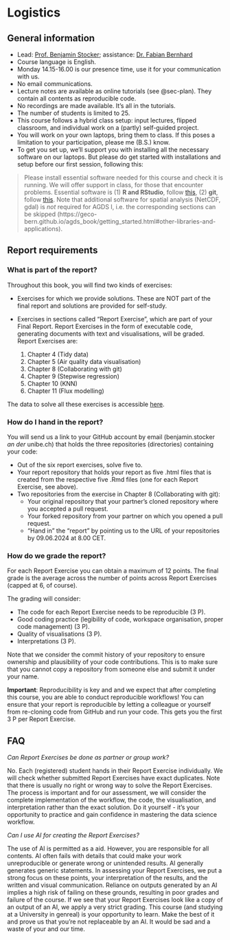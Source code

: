 # Logistics {#sec-logistics}

## General information

- Lead: [Prof. Benjamin Stocker](https://geco-group.org/author/benjamin-stocker/); assistance: [Dr. Fabian Bernhard](https://geco-group.org/author/fabian-bernhard/)
- Course language is English.
- Monday 14.15-16.00 is our presence time, use it for your communication with us.
- No email communications.
- Lecture notes are available as online tutorials (see @sec-plan). They contain all contents as reproducible code.
- No recordings are made available. It’s all in the tutorials.
- The number of students is limited to 25.
- This course follows a hybrid class setup: input lectures, flipped classroom, and individual work on a (partly) self-guided project.
- You will work on your own laptops, bring them to class. If this poses a limitation to your participation, please me (B.S.) know. 
- To get you set up, we’ll support you with installing all the necessary software on our laptops. But please do get started with installations and setup before our first session, following this:

> Please install essential software needed for this course and check it is running. We will offer support in class, for those that encounter problems. Essential software is (1) **R and RStudio**, follow [this](https://geco-bern.github.io/agds_book/getting_started.html#installing-r-and-rstudio), (2) **git**, follow [this](https://geco-bern.github.io/agds_book/getting_started.html#git-1). Note that additional software for spatial analysis (NetCDF, gdal) is *not* required for AGDS I, i.e. the corresponding sections can be skipped (https://geco-bern.github.io/agds_book/getting_started.html#other-libraries-and-applications).

## Report requirements

### What is part of the report?

Throughout this book, you will find two kinds of exercises:

- Exercises for which we provide solutions. These are NOT part of the final report and solutions are provided for self-study.
- Exercises in sections called “Report Exercise”, which are part of your Final Report. Report Exercises in the form of executable code, generating documents with text and visualisations, will be graded. Report Exercises are:

  1. Chapter 4 (Tidy data)
  2. Chapter 5 (Air quality data visualisation)
  3. Chapter 8 (Collaborating with git)
  4. Chapter 9 (Stepwise regression)
  5. Chapter 10 (KNN)
  6. Chapter 11 (Flux modelling)

The data to solve all these exercises is accessible [here](https://github.com/geco-bern/agds_book/tree/main/book/data).

### How do I hand in the report?

You will send us a link to your GitHub account by email (benjamin.stocker *an der* unibe.ch) that holds the three repositories (directories) containing your code:

- Out of the six report exercises, solve five to.
- Your report repository that holds your report as five .html files that is created from the respective five .Rmd files (one for each Report Exercise, see above).
- Two repositories from the exercise in Chapter 8 (Collaborating with git):
  - Your original repository that your partner’s cloned repository where you accepted a pull request.
  - Your forked repository from your partner on which you opened a pull request.
  - “Hand in” the “report” by pointing us to the URL of your repositories by 09.06.2024 at 8.00 CET.


### How do we grade the report?

For each Report Exercise you can obtain a maximum of 12 points. The final grade is the average across the number of points across Report Exercises (capped at 6, of course).

The grading will consider:

- The code for each Report Exercise needs to be reproducible (3 P).
- Good coding practice (legibility of code, workspace organisation, proper code management) (3 P).
- Quality of visualisations (3 P).
- Interpretations (3 P).

Note that we consider the commit history of your repository to ensure ownership and plausibility of your code contributions. This is to make sure that you cannot copy a repository from someone else and submit it under your name.

**Important**: Reproducibility is key and and we expect that after completing this course, you are able to conduct reproducible workflows! You can ensure that your report is reproducible by letting a colleague or yourself from re-cloning code from GitHub and run your code. This gets you the first 3 P per Report Exercise.


## FAQ

*Can Report Exercises be done as partner or group work?*

No. Each (registered) student hands in their Report Exercise individually. We will check whether submitted Report Exercises have exact duplicates. Note that there is usually no right or wrong way to solve the Report Exercises. The process is important and for our assessment, we will consider the complete implementation of the workflow, the code, the visualisation, and interpretation rather than the exact solution. Do it yourself - it’s your opportunity to practice and gain confidence in mastering the data science workflow.

*Can I use AI for creating the Report Exercises?*

The use of AI is permitted as a aid. However, you are responsible for all contents. AI often fails with details that could make your work unreproducible or generate wrong or unintended results. AI generally generates generic statements. In assessing your Report Exercises, we put a strong focus on these points, your interpretation of the results, and the written and visual communication. Reliance on outputs generated by an AI implies a high risk of failing on these grounds, resulting in poor grades and failure of the course. If we see that your Report Exercises look like a copy of an output of an AI, we apply a very strict grading. This course (and studying at a University in genreal) is your opportunity to learn. Make the best of it and prove us that you’re not replaceable by an AI. It would be sad and a waste of your and our time.


